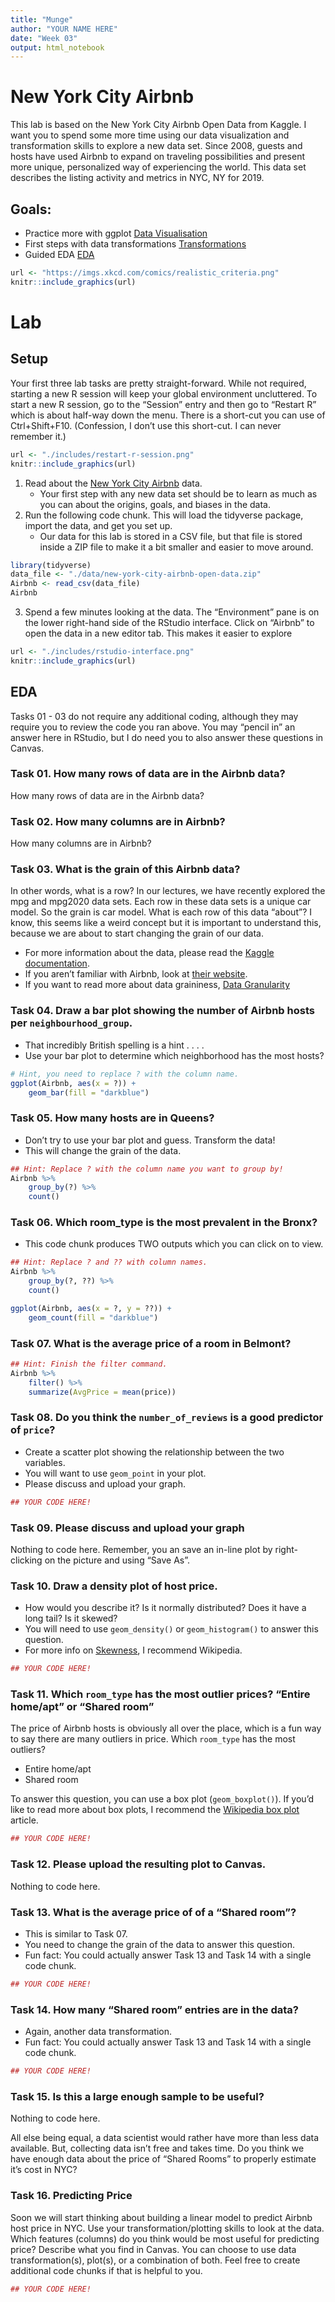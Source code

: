 ```yaml
---
title: "Munge"
author: "YOUR NAME HERE"
date: "Week 03"
output: html_notebook
---  
```




# New York City Airbnb

This lab is based on the New York City Airbnb Open Data from Kaggle. I want you to spend some more time using our data visualization and transformation skills to explore a new data set. Since 2008, guests and hosts have used Airbnb to expand on traveling possibilities and present more unique, personalized way of experiencing the world. This data set describes the listing activity and metrics in NYC, NY for 2019.

## Goals:

- Practice more with ggplot [Data Visualisation](https://r4ds.had.co.nz/data-visualisation.html)
- First steps with data transformations [Transformations](https://r4ds.had.co.nz/transform.html)
- Guided EDA [EDA](https://r4ds.had.co.nz/exploratory-data-analysis.html)

```r
url <- "https://imgs.xkcd.com/comics/realistic_criteria.png"
knitr::include_graphics(url)
```

# Lab

## Setup

Your first three lab tasks are pretty straight-forward. While not required, starting a new R session will keep your global environment uncluttered. To start a new R session, go to the "Session" entry and then go to "Restart R" which is about half-way down the menu. There is a short-cut you can use of Ctrl+Shift+F10. (Confession, I don't use this short-cut. I can never remember it.)

```r
url <- "./includes/restart-r-session.png"
knitr::include_graphics(url)
```

1. Read about the [New York City Airbnb](https://www.kaggle.com/dgomonov/new-york-city-airbnb-open-data/data#) data.
    - Your first step with any new data set should be to learn as much as you can about the origins, goals, and biases in the data.
2. Run the following code chunk. This will load the tidyverse package, import the data, and get you set up.
    - Our data for this lab is stored in a CSV file, but that file is stored inside a ZIP file to make it a bit smaller and easier to move around.

```r
library(tidyverse)
data_file <- "./data/new-york-city-airbnb-open-data.zip"
Airbnb <- read_csv(data_file)
Airbnb
```

3. Spend a few minutes looking at the data. The "Environment" pane is on the lower right-hand side of the RStudio interface. Click on "Airbnb" to open the data in a new editor tab. This makes it easier to explore

```r
url <- "./includes/rstudio-interface.png"
knitr::include_graphics(url)
```

## EDA

Tasks 01 - 03 do not require any additional coding, although they may require you to review the code you ran above. You may "pencil in" an answer here in RStudio, but I do need you to also answer these questions in Canvas.

### Task 01. How many rows of data are in the Airbnb data?

How many rows of data are in the Airbnb data?


### Task 02. How many columns are in Airbnb?

How many columns are in Airbnb?

### Task 03. What is the grain of this Airbnb data?

In other words, what is a row? In our lectures, we have recently explored the mpg and mpg2020 data sets. Each row in these data sets is a unique car model. So the grain is car model. What is each row of this data "about"? I know, this seems like a weird concept but it is important to understand this, because we are about to start changing the grain of our data.

- For more information about the data, please read the [Kaggle documentation](https://www.kaggle.com/dgomonov/new-york-city-airbnb-open-data/data#).
- If you aren't familiar with Airbnb, look at [their website](https://www.airbnb.com).
- If you want to read more about data graininess, [Data Granularity](https://en.wikipedia.org/wiki/Granularity#Data_granularity)

### Task 04. Draw a bar plot showing the number of Airbnb hosts per `neighbourhood_group`. 

- That incredibly British spelling is a hint . . . . 
- Use your bar plot to determine which neighborhood has the most hosts?

```r
# Hint, you need to replace ? with the column name.
ggplot(Airbnb, aes(x = ?)) +
    geom_bar(fill = "darkblue")
```

### Task 05. How many hosts are in Queens?

- Don't try to use your bar plot and guess. Transform the data!
- This will change the grain of the data.
    
```r
## Hint: Replace ? with the column name you want to group by!
Airbnb %>%
    group_by(?) %>%
    count()
```

### Task 06. Which room_type is the most prevalent in the Bronx?

- This code chunk produces TWO outputs which you can click on to view.

```r
## Hint: Replace ? and ?? with column names.
Airbnb %>%
    group_by(?, ??) %>%
    count()

ggplot(Airbnb, aes(x = ?, y = ??)) +
    geom_count(fill = "darkblue")

```

### Task 07. What is the average price of a room in Belmont?

```r
## Hint: Finish the filter command. 
Airbnb %>%
    filter() %>%
    summarize(AvgPrice = mean(price))
```

### Task 08. Do you think the `number_of_reviews` is a good predictor of `price`?

- Create a scatter plot showing the relationship between the two variables.
- You will want to use `geom_point` in your plot. 
- Please discuss and upload your graph.

```r
## YOUR CODE HERE!

```

### Task 09. Please discuss and upload your graph

Nothing to code here. Remember, you an save an in-line plot by right-clicking on the picture and using "Save As".

### Task 10. Draw a density plot of host price.

- How would you describe it? Is it normally distributed? Does it have a long tail? Is it skewed?
- You will need to use `geom_density()` or `geom_histogram()` to answer this question.
- For more info on [Skewness](https://en.wikipedia.org/wiki/Skewness), I recommend Wikipedia.

```r
## YOUR CODE HERE!

```

### Task 11. Which `room_type` has the most outlier prices? "Entire home/apt" or "Shared room"

The price of Airbnb hosts is obviously all over the place, which is a fun way to say there are many outliers in price. Which `room_type` has the most outliers?

- Entire home/apt
- Shared room

To answer this question, you can use a box plot (`geom_boxplot()`). If you'd like to read more about box plots, I recommend the [Wikipedia box plot](https://en.wikipedia.org/wiki/Box_plot) article.

```r
## YOUR CODE HERE!

```


### Task 12. Please upload the resulting plot to Canvas.

Nothing to code here.

### Task 13. What is the average price of of a "Shared room"?

- This is similar to Task 07.
- You need to change the grain of the data to answer this question.
- Fun fact: You could actually answer Task 13 and Task 14 with a single code chunk.

```r
## YOUR CODE HERE!

```


### Task 14. How many "Shared room" entries are in the data?

- Again, another data transformation.
- Fun fact: You could actually answer Task 13 and Task 14 with a single code chunk.

```r
## YOUR CODE HERE!

```


### Task 15. Is this a large enough sample to be useful?

Nothing to code here.

All else being equal, a data scientist would rather have more than less data available. But, collecting data isn't free and takes time. Do you think we have enough data about the price of "Shared Rooms" to properly estimate it's cost in NYC?

### Task 16. Predicting Price

Soon we will start thinking about building a linear model to predict Airbnb host price in NYC. Use your transformation/plotting skills to look at the data. Which features (columns) do you think would be most useful for predicting price? Describe what you find in Canvas. You can choose to use data transformation(s), plot(s), or a combination of both. Feel free to create additional code chunks if that is helpful to you.

```r
## YOUR CODE HERE!

```

